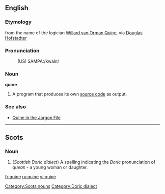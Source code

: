 ==English==

===Etymology===
from the name of the logician [[w:Willard Van Orman Quine|Willard van Orman Quine]], via [[w:Douglas Hofstadter|Douglas Hofstadter]]

===Pronunciation===
:(US) SAMPA:/kwaIn/

===Noun===
'''quine'''
{{wikipedia}}
# {{computing}} A program that produces its own [[source code]] as output.

===See also===
*[http://catb.org/~esr/jargon/html/Q/quine.html Quine in the Jargon File]

----

{{rfc|bad language heading}}
==Scots==
<!-- Evidently a dialect in Scotland -->
[[Category:Scots nouns]]
[[Category:Doric dialect]]

===Noun===
<!-- Most likely cognate with "quean", "queen", Swedish "kvinna" (sp?) etc. -->
#  (''Scottish Doric dialect'') A spelling indicating the ''Doric'' pronunciation of ''quean'' - a young woman or daughter.

[[fr:quine]]
[[ru:quine]]
[[vi:quine]]